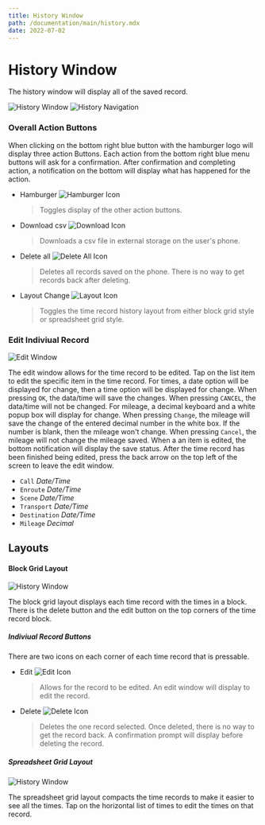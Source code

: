 ```yaml
---
title: History Window
path: /documentation/main/history.mdx
date: 2022-07-02
---
```


# History Window

The history window will display all of the saved record.

![History Window](../../../images/doc/screen/history_screen.jpg)
![History Navigation](../../../images/doc/nav/history_nav.jpg)

### Overall Action Buttons

When clicking on the bottom right blue button with the hamburger logo will display three action Buttons.
Each action from the bottom right blue menu buttons will ask for a confirmation.
After confirmation and completing action, a notification on the bottom will display what has happened for the action.

- Hamburger
  ![Hamburger Icon](../../../images/doc/icon/hamburger.png)

  > Toggles display of the other action buttons.

- Download csv
  ![Download Icon](../../../images/doc/icon/download.png)

  > Downloads a csv file in external storage on the user's phone.

- Delete all
  ![Delete All Icon](../../../images/doc/icon/deleteAll.png)

  > Deletes all records saved on the phone. There is no way to get records back after deleting.

- Layout Change
  ![Layout Icon](../../../images/doc/icon/layout.png)

  > Toggles the time record history layout from either block grid style or spreadsheet grid style.

### Edit Indiviual Record

![Edit Window](../../../images/doc/screen/history_edit_screen.jpg)

The edit window allows for the time record to be edited.
Tap on the list item to edit the specific item in the time record.
For times, a date option will be displayed for change, then a time option will be displayed for change.
When pressing `OK`, the data/time will save the changes. When pressing `CANCEL`, the data/time will not be changed.
For mileage, a decimal keyboard and a white popup box will display for change.
When pressing `Change`, the mileage will save the change of the entered decimal number in the white box.
If the number is blank, then the mileage won't change.
When pressing `Cancel`, the mileage will not change the mileage saved.
When a an item is edited, the bottom notification will display the save status.
After the time record has been finished being edited, press the back arrow on the top left of the screen to leave the edit window.

- `Call` _Date/Time_
- `Enroute` _Date/Time_
- `Scene` _Date/Time_
- `Transport` _Date/Time_
- `Destination` _Date/Time_
- `Mileage` _Decimal_

## Layouts

#### Block Grid Layout

![History Window](../../../images/doc/screen/history_screen.jpg)

The block grid layout displays each time record with the times in a block.
There is the delete button and the edit button on the top corners of the time record block.

##### Indiviual Record Buttons

There are two icons on each corner of each time record that is pressable.

- Edit
  ![Edit Icon](../../../images/doc/icon/edit.png)

  > Allows for the record to be edited. An edit window will display to edit the record.

- Delete
  ![Delete Icon](../../../images/doc/icon/delete.png)
  > Deletes the one record selected. Once deleted, there is no way to get the record back.
  > A confirmation prompt will display before deleting the record.

##### Spreadsheet Grid Layout

![History Window](../../../images/doc/screen/history_sheet.jpg)

The spreadsheet grid layout compacts the time records to make it easier to see all the times.
Tap on the horizontal list of times to edit the times on that record.
